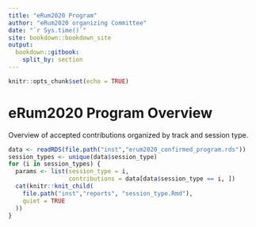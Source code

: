 ```yaml
---
title: "eRum2020 Program"
author: "eRum2020 organizing Committee"
date: "`r Sys.time()`"
site: bookdown::bookdown_site
output: 
  bookdown::gitbook:
    split_by: section
---
```


```r
knitr::opts_chunk$set(echo = TRUE)
```

# eRum2020 Program Overview

Overview of accepted contributions organized by track and session type.

```r
data <- readRDS(file.path("inst","erum2020_confirmed_program.rds"))
session_types <- unique(data$session_type)
for (i in session_types) {
  params <- list(session_type = i,
                 contributions = data[data$session_type == i, ])
  cat(knitr::knit_child(
    file.path("inst","reports", "session_type.Rmd"),
    quiet = TRUE
  ))
}
```
